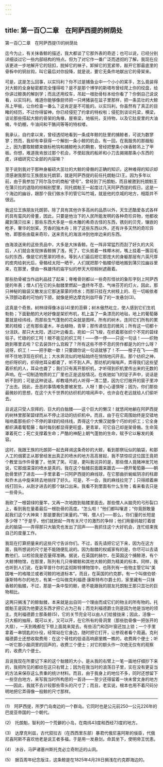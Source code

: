 ```yaml
---
---
---
```

title: 第一百〇二章　在阿萨西提的树荫处
---




第一百〇二章　在阿萨西提(1)的树荫处





迄今为止，有关抹香鲸的描述，我大都谈了它那外表的奇迹；也可以说，已经分别详细谈过它一些内部结构的特点。但为了对它作一番广泛而透彻的了解，我现在应该更进一步地解开它的钮扣，脱掉它的袜子，卸掉它的宽紧带，敲开它那最底里的骨柝中的铜丝钩，叫它最后对你投降，就是说，要它无条件地献出它的骨架来。

可是，这是怎么回事，以实玛利？你不过是捕鱼业中一个小小的桨手，怎么竟装得对大鲸的全身秘密都完全懂得啦？是不是那个博学的斯塔布曾经爬上你的绞盘，给你讲过鲸类的解剖学；而且还用绞车，吊起一根肋骨标本给你看了？你倒自己说说看，以实玛利。难道你能够像厨师把一只烤猪装在盆子里那样，把一条茁壮的大鲸吊上甲板，让你检查一番么？这肯定是不可能的。以实玛利，你虽然有了真正的目睹的经历，不过你得留神，你已经侵犯了约拿的特权啦；侵犯到谈论托梁，横梁，谈论那些搭起大鲸的骨架的角椽，屋脊梁，地板托，支持物，以及它肚皮里的大油桶，牛奶棚，牛油间和干酪间等等的特权喽。

我承认，自约拿以来，曾经透彻地看到一条成年鲸的肚里的捕鲸者，可说为数寥寥；然而，我却有幸获得一个解剖一条小鲸的机会。有一回，在我服务的那艘船上，因为要取鲸鳔来做标枪钩和捕鲸枪头的鞘套，曾经把整条小抹香鲸吊上了甲板。你想，难道我肯放过那个机会，不使起我的船斧和小刀去揭揭那条小东西的皮，详细研究它全部的内容嘛？

至于说到我对于那种身躯硕大茁壮的大鲸的骨骼的正确的知识，这种难得的知识却须感谢我那位王族朋友托朗郭，就是阿萨西提的前任托朗魁(2)王。因为多年以前，由于我参加了阿尔及尔的商船“德号”，曾经到了托朗魁，而且被邀到托朗魁王在蒲贝拉的退隐的棕榈别墅里，同托朗魁王一起度过几天阿萨西提的假日。这是一个海边的幽谷，跟那个我们做水手的管它叫竹城，就是他的京城的地方，相距并不很远。

我这位王族朋友托朗郭，除了具有其他许多高尚的品质以外，天生还酷爱各式各样的具有蛮风的骨董，因此，只要是他治下的人民所能发明的各种奇珍异物，他都收藏到蒲贝拉来；那些东西大多是一些木雕的希奇古怪的东西，镌刻的贝壳，镶嵌的枪矛，奢华的划桨，芳香的独木舟；除了这些东西以外，还有许多天然的奇珍异物，即那些由载来奇珍，送来贡礼的海浪冲到他岸边来的东西。

由海浪送来的这些贡品中，大多是大抹香鲸。在一阵非常猛烈而刮了好久的大风后，人们就会发现抹香鲸搁了浅，死了，它头抵着一株椰木树，嘴上挂着一簇羽毛似的东西，像是它的葱翠的喷水。等到人们最后把它那庞大的身躯那层有六英尺厚的皮肉给剥光后，骨骼经太阳一晒干，人们就把那个骷髅仔细地搬到蒲贝拉幽谷里来，在那里，便由一株雄伟的庙宇似的参天大棕榈树遮蔽着。

那些肋骨被当作战利品挂了起来；脊椎骨则都以一些奇形怪状的象形字刻上阿萨西提的年表；僧人们在它的头骷髅里燃起一盏终年不息、气味芬芳的灯火，因此，那只神秘的脑袋又散发出它那迷蒙蒙的喷水；而那只挂在大树枝上的、在一切皈依者头顶颤动着的可怕的下颌，就像是把达摩克利兹吓昏了的一发悬剑(3)。

这真是个奇景。树林绿得像冰谷(4)里的苔藓；树木傲然屹立，使人感到它们生机勃勃；下面勤勉的大地好像是架织布机，机上盖了一条漂亮的地毡，地上的葡萄藤蔓就是经纬线，而那些生气蓬勃的花朵就是图样。所有的树木，连同它们所有的累累的枝桠；还有那些灌木，羊齿植物，青草；那传递信息的微风；所有这一切都十分活跃。那只大太阳，透过叶边看去，宛如一只飞梭，在织着那张织个不完的碧绿毯子。忙碌的织工呵！眼不能见的织工呵！——停一停——只说一句话！——织物跑到哪里去啦？它去装饰什么宫殿了？所有这些不停不息的劳作都是为的什么呀？说呀，织工！——把手歇一歇！只要跟你说一句话就够了！不——梭子在飞——图样不住地浮现在织机上；大水奔流似的地毡始终在悄悄地闪开去。那个纺织之神，他织呀织的，织得他耳朵都聋了，听不到人声。那纺机的嗡嗡声，弄得我们这些望着织机的人，耳朵也聋了；我们只有离开那织机，才听得到织机里传出来的无数的声响。在一切制造物质的工厂里也正是这般情况。在疾驰如飞的锭子声中，说话是听不到的；可是这种说话，却教墙外的人听得一清二楚，因为它打敞开的窗子里冲了出去。因此，丑恶的事情难免要被发觉。人呀！要小心谨慎呀；因为，你们那些最微妙的思想，在这个大千世界的纺织机的喧闹声中，也许会在老远就给人们偷听去。

且说这只受人崇拜的、巨大的白骷髅——这个巨大的懒汉！就悠闲地躺在阿萨西提的树林里那架碧绿而从不停止活动的纺织机中。而且，由于在它周围始终是交错地嗡响着那些织个不停的翠绿的经纬线，弄得这个大懒汉就像个巧妙的织工；它全身都织满着葡萄藤；每时每刻都显得更旺盛，更青翠，可它自己却是架骨骼。生命笼罩着死亡；死亡支撑着生命；严酷的神配上朝气蓬勃的生命，赋予它以鬈发的美容。

这时，我跟王族的托朗郭一起去拜谒这条奇妙的大鲸，看到那祭坛似的脑袋，和那人工的烟雾正从那曾经发出真正的喷水的地方高高冒起，我不禁惊叹这位国王竟把个教堂当作件骨董了。他笑了笑。可是，更叫我诧异的是，那些僧人竟赌神发咒地说，它那烟濛濛的喷水是真的。我在这个骷髅前面踱来踱去——撩开葡萄藤——朝肋骨里挤了进去——手里拿着一只阿萨西提的麻线球，在它那曲折蜿蜒阴凉的柱廊和乔木丛中旋来转去地徜徉了好久。可是，不一会，我的麻线拉完了；只得顺着麻线打回头，从刚才进去的那个缺口出来。我看不到里面有什么生物；看来看去只是一些骨头。

我砍了一根碧绿的量竿，又再一次地跑到骷髅里面去。那些僧人从脑壳的弓形裂口上，看到我在量着最后一根肋骨的高度。“怎么啦！”他们都叫嚷道；“你竟胆敢量起我们这个大神来！那是要我们来量的。”“啊，僧人们——那么，你们量的长短是多少呀？”于是乎，他们就掀起一阵有关尺寸的激烈的争辩；他们用量码敲打着彼此的脑袋——弄得那只大脑壳也发出了回声——我抓住这个大好机会，连忙结束我自己的度量工作。

我现在打算把量来的这些尺寸告诉你们。不过，首先请把它记下来，因为在这方面，我所想说的尺寸是不能随便乱说的。因为骷髅的权威家有的是，你尽可以去请教他们，以检验我是否量得准确。据说，在英国的赫尔，在英国这个捕鲸港，有个大鲸博物馆，在那里，陈列有几只脊鳍鲸和其他大鲸的颇为精美的标本。同样，我也听到人们说，在新罕普什尔的孟彻斯特博物馆中，也陈列有一些物主管它叫“美国唯一的格陵兰或者河鲸的地道标本”。而且，在英国的约克郡，有一个叫做伯顿·康斯特布尔的地方，有某一位叫做克利福德·康斯特布尔爵士的，家里藏有一只抹香鲸的骷髅，不过，那是一条中型的鲸，绝不能跟我的朋友托朗魁王那只茁壮的巨物相比。

这两只搁浅了的鲸骷髅，本来就是出自同一个理由而成它们的物主的所有物的。托朗魁王是因为他要这东西才把它占为己有；而克利福德爵士则是因为他是当地的领主。克利福德爵士那条鲸(5)，它的关节完全可以由人们给接拢来；因此，活像一只大橱的抽屉，既可以关，又可以开，在它所有的骨洞里（那些肋骨像一把张开的大扇），一天到晚都在下颚上面晃来晃去。有些活门和百叶窗还加上锁；一个手里拿着一串钥匙的仆役，经常站在它身边，随时把它打开，让参观者看个周遍。克利福德爵士还想收取费用：在这个骨柱的低语高响廊里瞧一瞧的，收费两个便士；听一听它那小脑洞里的回声的，收费三个便士；对它的额头作一次绝无仅有的观察的，收费六个便士。

且说我现在所要记下来的这个骷髅的大小，是从我的右臂上一笔一画地仔细抄下来的，我把所见的都纹在这只右臂上；因为在我当时的浪荡日子里，实在没有更妥当的方法来保存这么贵重的统计材料。而且，由于我身上的地位不多，同时还想留下一些空白地方，来写我当时所构思的一首诗——至少还得留着一块未曾文身的地方——因此，我就不去计较那些零头的尺寸了；而且，老实说，根本也用不着尺码分明地把它弄得像一般鲸的尺寸那样。





* * *



(1)　阿萨西提，所罗门岛南边的一个群岛。它同时也是公元前250—公元226年的巴提亚帝国的一个朝代。

(2)　托朗魁，智利的一个荒僻的小岛，在南纬43度和西经73度的地方。

(3)　达摩克利兹，古代叙拉古（在西西里东部）暴君代俄尼喜阿斯的佞臣，代俄尼喜阿斯不喜欢他老是说王者多福，于是用一发悬剑，命其坐下，使明帝王忧患。

(4)　冰谷，马萨诸塞州斯托克必立奇附近的山洞。

(5)　据百周年纪念版注，这条鲸是在1825年4月28日搁浅在约克郡海边的。